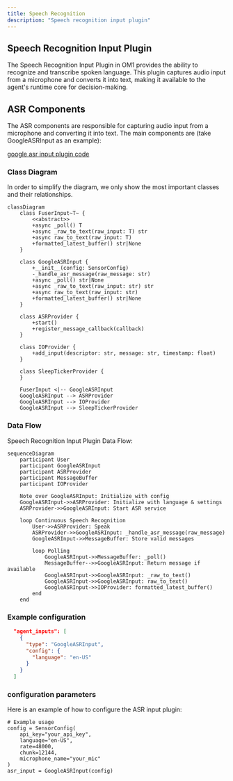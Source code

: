 ```yaml
---
title: Speech Recognition
description: "Speech recognition input plugin"
---
```

 
## Speech Recognition Input Plugin

The Speech Recognition Input Plugin in OM1 provides the ability to recognize and transcribe spoken language. This plugin captures audio input from a microphone and converts it into text, making it available to the agent's runtime core for decision-making.

## ASR Components

The ASR components are responsible for capturing audio input from a microphone and converting it into text. The main components are (take GoogleASRInput as an example):

[google asr input plugin code](https://github.com/OpenmindAGI/OM1/blob/main/src/inputs/plugins/google_asr.py)

### Class Diagram

In order to simplify the diagram, we only show the most important classes and their relationships.

```mermaid
classDiagram
    class FuserInput~T~ {
        <<abstract>>
        +async _poll() T
        +async _raw_to_text(raw_input: T) str
        +async raw_to_text(raw_input: T)
        +formatted_latest_buffer() str|None
    }

    class GoogleASRInput {
        +__init__(config: SensorConfig)
        -_handle_asr_message(raw_message: str)
        +async _poll() str|None
        +async _raw_to_text(raw_input: str) str
        +async raw_to_text(raw_input: str)
        +formatted_latest_buffer() str|None
    }

    class ASRProvider {
        +start()
        +register_message_callback(callback)
    }

    class IOProvider {
        +add_input(descriptor: str, message: str, timestamp: float)
    }

    class SleepTickerProvider {
    }

    FuserInput <|-- GoogleASRInput
    GoogleASRInput --> ASRProvider
    GoogleASRInput --> IOProvider
    GoogleASRInput --> SleepTickerProvider
```

### Data Flow

Speech Recognition Input Plugin Data Flow:

```mermaid
sequenceDiagram
    participant User
    participant GoogleASRInput
    participant ASRProvider
    participant MessageBuffer
    participant IOProvider

    Note over GoogleASRInput: Initialize with config
    GoogleASRInput->>ASRProvider: Initialize with language & settings
    ASRProvider->>GoogleASRInput: Start ASR service
    
    loop Continuous Speech Recognition
        User->>ASRProvider: Speak
        ASRProvider->>GoogleASRInput: _handle_asr_message(raw_message)
        GoogleASRInput->>MessageBuffer: Store valid messages
        
        loop Polling
            GoogleASRInput->>MessageBuffer: _poll()
            MessageBuffer-->>GoogleASRInput: Return message if available
            GoogleASRInput->>GoogleASRInput: _raw_to_text()
            GoogleASRInput->>GoogleASRInput: raw_to_text()
            GoogleASRInput->>IOProvider: formatted_latest_buffer()
        end
    end
```

### Example configuration

```json agent_inputs
  "agent_inputs": [
    {
      "type": "GoogleASRInput",
      "config": {
        "language": "en-US"
      }
    }
  ]
```

### configuration parameters

Here is an example of how to configure the ASR input plugin:
```
# Example usage
config = SensorConfig(
    api_key="your_api_key",
    language="en-US",
    rate=48000,
    chunk=12144,
    microphone_name="your_mic"
)
asr_input = GoogleASRInput(config)
```
